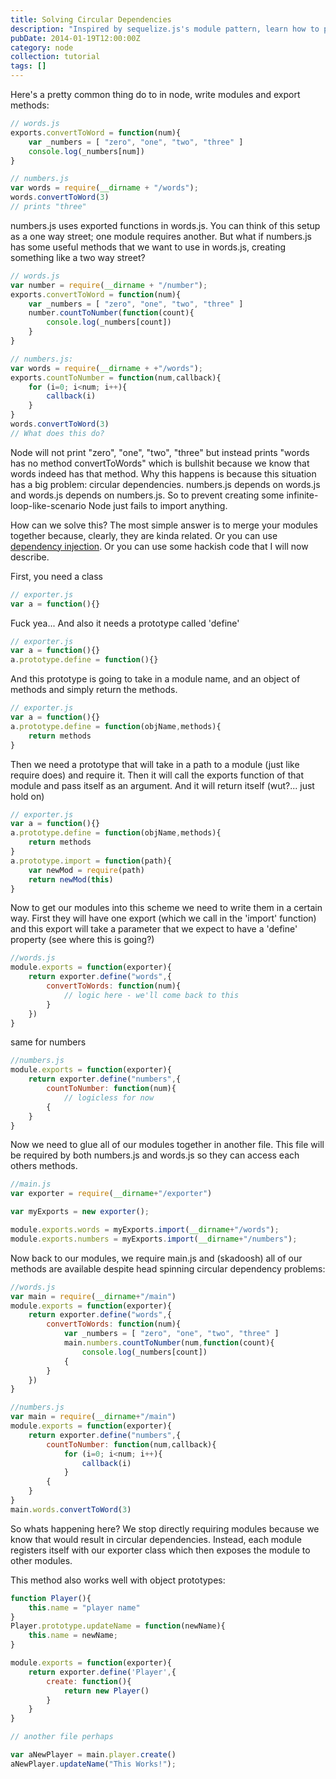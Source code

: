```yaml
---
title: Solving Circular Dependencies
description: "Inspired by sequelize.js's module pattern, learn how to prevent circular dependencies but still have access to a modules exports."
pubDate: 2014-01-19T12:00:00Z
category: node
collection: tutorial
tags: []
---
```


Here's a pretty common thing do to in node, write modules and export methods:

```javascript 
// words.js
exports.convertToWord = function(num){
    var _numbers = [ "zero", "one", "two", "three" ]
    console.log(_numbers[num])
}

// numbers.js
var words = require(__dirname + "/words");
words.convertToWord(3)
// prints "three"
```

numbers.js uses exported functions in words.js. You can think of this setup as a one way street; one module requires another. But what if numbers.js has some useful methods that we want to use in words.js, creating something like a two way street?


```javascript 
// words.js
var number = require(__dirname + "/number");
exports.convertToWord = function(num){
    var _numbers = [ "zero", "one", "two", "three" ]
    number.countToNumber(function(count){
        console.log(_numbers[count])
    }
}

// numbers.js:
var words = require(__dirname + +"/words");
exports.countToNumber = function(num,callback){
    for (i=0; i<num; i++){
        callback(i)
    }
}
words.convertToWord(3)
// What does this do?
```

Node will not print "zero", "one", "two", "three" but instead prints "words has no method convertToWords" which is bullshit because we know that words indeed has that method. Why this happens is because this situation has a big problem: circular dependencies. numbers.js depends on words.js and words.js depends on numbers.js. So to prevent creating some infinite-loop-like-scenario Node just fails to import anything.

How can we solve this? The most simple answer is to merge your modules together because, clearly, they are kinda related. Or you can use [dependency injection](http://selfcontained.us/2012/05/08/node-js-circular-dependencies/). Or you can use some hackish code that I will now describe.

First, you need a class

```javascript 
// exporter.js
var a = function(){}
```

Fuck yea... And also it needs a prototype called 'define'

```javascript 
// exporter.js
var a = function(){}
a.prototype.define = function(){}
```

And this prototype is going to take in a module name, and an object of methods and simply return the methods.

```javascript 
// exporter.js
var a = function(){}
a.prototype.define = function(objName,methods){
    return methods
}
```

Then we need a prototype that will take in a path to a module (just like require does) and require it. Then it will call the exports function of that module and pass itself as an argument. And it will return itself (wut?... just hold on)

```javascript 
// exporter.js
var a = function(){}
a.prototype.define = function(objName,methods){
    return methods
}
a.prototype.import = function(path){
    var newMod = require(path)
    return newMod(this)
}
```

Now to get our modules into this scheme we need to write them in a certain way. First they will have one export (which we call in the 'import' function) and this export will take a parameter that we expect to have a 'define' property (see where this is going?)

```javascript 
//words.js
module.exports = function(exporter){
    return exporter.define("words",{
        convertToWords: function(num){
            // logic here - we'll come back to this
        }
    })
}
```

same for numbers

```javascript 
//numbers.js
module.exports = function(exporter){
    return exporter.define("numbers",{
        countToNumber: function(num){
            // logicless for now
        {
    }
}
```

Now we need to glue all of our modules together in another file. This file will be required by both numbers.js and words.js so they can access each others methods.

```javascript 
//main.js
var exporter = require(__dirname+"/exporter")

var myExports = new exporter();

module.exports.words = myExports.import(__dirname+"/words");
module.exports.numbers = myExports.import(__dirname+"/numbers");
```

Now back to our modules, we require main.js and (skadoosh) all of our methods are available despite head spinning circular dependency problems:

```javascript 
//words.js
var main = require(__dirname+"/main")
module.exports = function(exporter){
    return exporter.define("words",{
        convertToWords: function(num){
            var _numbers = [ "zero", "one", "two", "three" ]
            main.numbers.countToNumber(num,function(count){
                console.log(_numbers[count])
            {
        }
    })
}
```

```javascript 
//numbers.js
var main = require(__dirname+"/main")
module.exports = function(exporter){
    return exporter.define("numbers",{
        countToNumber: function(num,callback){
            for (i=0; i<num; i++){
                callback(i)
            }
        {
    }
}
main.words.convertToWord(3)
```

So whats happening here? We stop directly requiring modules because we know that would result in circular dependencies. Instead, each module registers itself with our exporter class which then exposes the module to other modules.

This method also works well with object prototypes:

```javascript
function Player(){
    this.name = "player name"
}
Player.prototype.updateName = function(newName){
    this.name = newName;
}

module.exports = function(exporter){
    return exporter.define('Player',{
        create: function(){
            return new Player()
        }
    }
}

// another file perhaps

var aNewPlayer = main.player.create()
aNewPlayer.updateName("This Works!");
```